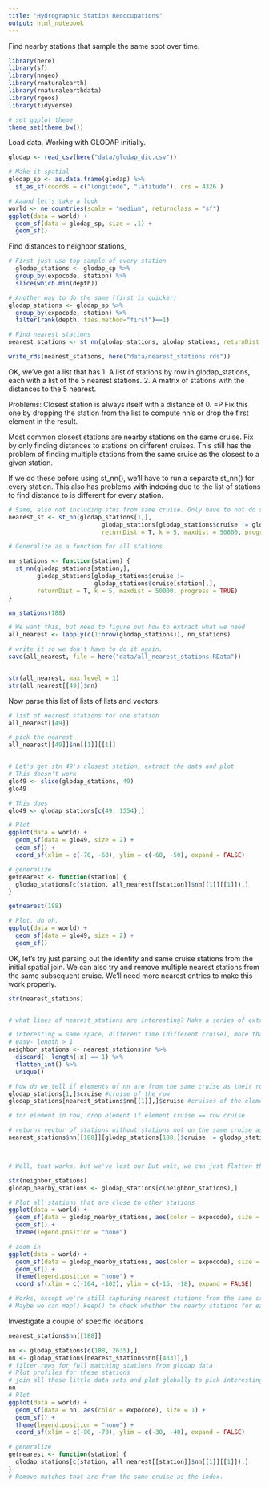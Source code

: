 ```yaml
---
title: "Hydrographic Station Reoccupations"
output: html_notebook
---
```


Find nearby stations that sample the same spot over time.

```r
library(here)
library(sf)
library(nngeo)
library(rnaturalearth)
library(rnaturalearthdata)
library(rgeos)
library(tidyverse)

# set ggplot theme
theme_set(theme_bw())
```

Load data. Working with GLODAP initially. 

```r
glodap <- read_csv(here("data/glodap_dic.csv"))

# Make it spatial
glodap_sp <- as.data.frame(glodap) %>%
  st_as_sf(coords = c("longitude", "latitude"), crs = 4326 )

# Aaand let's take a look
world <- ne_countries(scale = "medium", returnclass = "sf")
ggplot(data = world) +
  geom_sf(data = glodap_sp, size = .1) +
  geom_sf()
```

Find distances to neighbor stations, 

```r
# First just use top sample of every station
  glodap_stations <- glodap_sp %>%
  group_by(expocode, station) %>%
  slice(which.min(depth))

# Another way to do the same (first is quicker)
glodap_stations <- glodap_sp %>%
  group_by(expocode, station) %>%
  filter(rank(depth, ties.method="first")==1)

# Find nearest stations
nearest_stations <- st_nn(glodap_stations, glodap_stations, returnDist = T, k = 5, maxdist = 50000, progress = TRUE)

write_rds(nearest_stations, here("data/nearest_stations.rds"))
```

OK, we've got a list that has 1. A list of stations by row in glodap_stations, each with a list of the 5 nearest stations. 2. A matrix of stations with the distances to the 5 nearest. 

Problems: 
Closest station is always itself with a distance of 0. =P Fix this one by dropping the station from the list to compute nn's or drop the first element in the result.

Most common closest stations are nearby stations on the same cruise. Fix by only finding distances to stations on different cruises. This still has the problem of finding multiple stations from the same cruise as the closest to a given station.

If we do these before using st_nn(), we'll have to run a separate st_nn() for every station. This also has problems with indexing due to the list of stations to find distance to is different for every station.

```r
# Same, also not including stns from same cruise. Only have to not do same cruise because identity is part of the same cruise. Duh. 
nearest_st <- st_nn(glodap_stations[1,], 
                          glodap_stations[glodap_stations$cruise != glodap_stations$cruise[1],],
                          returnDist = T, k = 5, maxdist = 50000, progress = TRUE)

# Generalize as a function for all stations

nn_stations <- function(station) {
  st_nn(glodap_stations[station,], 
        glodap_stations[glodap_stations$cruise !=
                        glodap_stations$cruise[station],],
        returnDist = T, k = 5, maxdist = 50000, progress = TRUE)
}

nn_stations(188)

# We want this, but need to figure out how to extract what we need
all_nearest <- lapply(c(1:nrow(glodap_stations)), nn_stations)

# write it so we don't have to do it again.
save(all_nearest, file = here("data/all_nearest_stations.RData"))


str(all_nearest, max.level = 1)
str(all_nearest[[49]]$nn)
```



Now parse this list of lists of lists and vectors.

```r
# list of nearest stations for one station
all_nearest[[49]]

# pick the nearest
all_nearest[[49]]$nn[[1]][[1]]


# Let's get stn 49's closest station, extract the data and plot
# This doesn't work
glo49 <- slice(glodap_stations, 49)
glo49

# This does
glo49 <- glodap_stations[c(49, 1554),]

# Plot
ggplot(data = world) +
  geom_sf(data = glo49, size = 2) +
  geom_sf() +
  coord_sf(xlim = c(-70, -60), ylim = c(-60, -50), expand = FALSE)

# generalize
getnearest <- function(station) {
  glodap_stations[c(station, all_nearest[[station]]$nn[[1]][[1]]),]
}

getnearest(188)

# Plot. Uh oh.
ggplot(data = world) +
  geom_sf(data = glo49, size = 2) +
  geom_sf() 
```

OK, let's try just parsing out the identity and same cruise stations from the initial spatial join. We can also try and remove multiple nearest stations from the same subsequent cruise. We'll need more nearest entries to make this work properly.

```r
str(nearest_stations)


# what lines of nearest_stations are interesting? Make a series of extractions and plots for the interesting ones.

# interesting = same space, different time (different cruise), more than one repeat
# easy- length > 1
neighbor_stations <- nearest_stations$nn %>% 
  discard(~ length(.x) == 1) %>%
  flatten_int() %>%
  unique()

# how do we tell if elements of nn are from the same cruise as their row?
glodap_stations[1,]$cruise #cruise of the row
glodap_stations[nearest_stations$nn[[1]],]$cruise #cruises of the elements

# for element in row, drop element if element cruise == row cruise

# returns vector of stations without stations not on the same cruise as row index
nearest_stations$nn[[188]][glodap_stations[188,]$cruise != glodap_stations[nearest_stations$nn[[188]],]$cruise]



# Well, that works, but we've lost our But wait, we can just flatten this list and keep all the rows of glodap_stations for our plot!

str(neighbor_stations)
glodap_nearby_stations <- glodap_stations[c(neighbor_stations),]

# Plot all stations that are close to other stations
ggplot(data = world) +
  geom_sf(data = glodap_nearby_stations, aes(color = expocode), size = .5) +
  geom_sf() +
  theme(legend.position = "none") 

# zoom in
ggplot(data = world) +
  geom_sf(data = glodap_nearby_stations, aes(color = expocode), size = .5) +
  geom_sf() +
  theme(legend.position = "none") +
  coord_sf(xlim = c(-104, -102), ylim = c(-16, -18), expand = FALSE)

# Works, except we're still capturing nearest stations from the same cruise.
# Maybe we can map() keep() to check whether the nearby stations for each station are from the same year or cruise

```


Investigate a couple of specific locations

```r
nearest_stations$nn[[188]]

nn <- glodap_stations[c(188, 2635),]
nn <- glodap_stations[nearest_stations$nn[[433]],]
# filter rows for full matching stations from glodap data
# Plot profiles for these stations
# join all these little data sets and plot globally to pick interesting overlap points
nn
# Plot
ggplot(data = world) +
  geom_sf(data = nn, aes(color = expocode), size = 1) +
  geom_sf() +
  theme(legend.position = "none") +
  coord_sf(xlim = c(-80, -70), ylim = c(-30, -40), expand = FALSE)

# generalize
getnearest <- function(station) {
  glodap_stations[c(station, all_nearest[[station]]$nn[[1]][[1]]),]
}
# Remove matches that are from the same cruise as the index.

```


